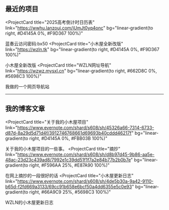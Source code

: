 ## 最近的项目

<ProjectCard
  title="2025高考倒计时日历表"
  link="https://wwhu.lanzouj.com/iUmJt0yq4onc"
  bg="linear-gradient(to right, #D4145A 0%, #F9D367 100%)"
>
  蓝奏云访问密码:bx50
</ProjectCard>
<ProjectCard
  title="小木屋全新改版"
  link="https://wzln.tk"
  bg="linear-gradient(to right, #D4145A 0%, #F9D367 100%)"
>
  小木屋全新改版
</ProjectCard>
<ProjectCard
  title="WZLN网址导航"
  link="https://wzwz.mysxl.cn"
  bg="linear-gradient(to right, #662D8C 0%, #5698C3 100%)"
>
  我做的一个网页导航站
</ProjectCard>
<hr>
</hr>

## 我的博客文章

<ProjectCard
  title="关于我的小木屋项目"
  link="https://www.evernote.com/shard/s608/sh/45326a66-7314-6733-d87d-8a29d5d71d4f/3912746768661d69693b40cddd46217f"
  bg="linear-gradient(to right, #D4145A 0%, #FBB03B 100%)"
>
  关于我的小木屋项目的一些事。
</ProjectCard>
<ProjectCard
  title="摘抄"
  link="https://www.evernote.com/shard/s608/sh/d8b97d45-9b86-aa5e-48ac-23d23c439ad8/7992e1c39dd51f1f7a2e84b77b2b0b7e"
  bg="linear-gradient(to right, #F596AA 25%, #E87A90 100%)"
>
  在网上摘抄的一段很好的话
</ProjectCard>
<ProjectCard
  title="小木屋更新日志"
  link="https://www.evernote.com/shard/s608/sh/4de5b30a-9a42-9110-b65d-f2fd669a3133/69cc91b658e6bcf50a4dd6355e5c0e93"
  bg="linear-gradient(to right, #66A9C9 25%, #5698C3 100%)"
>
  WZLN的小木屋更新日志
</ProjectCard>
